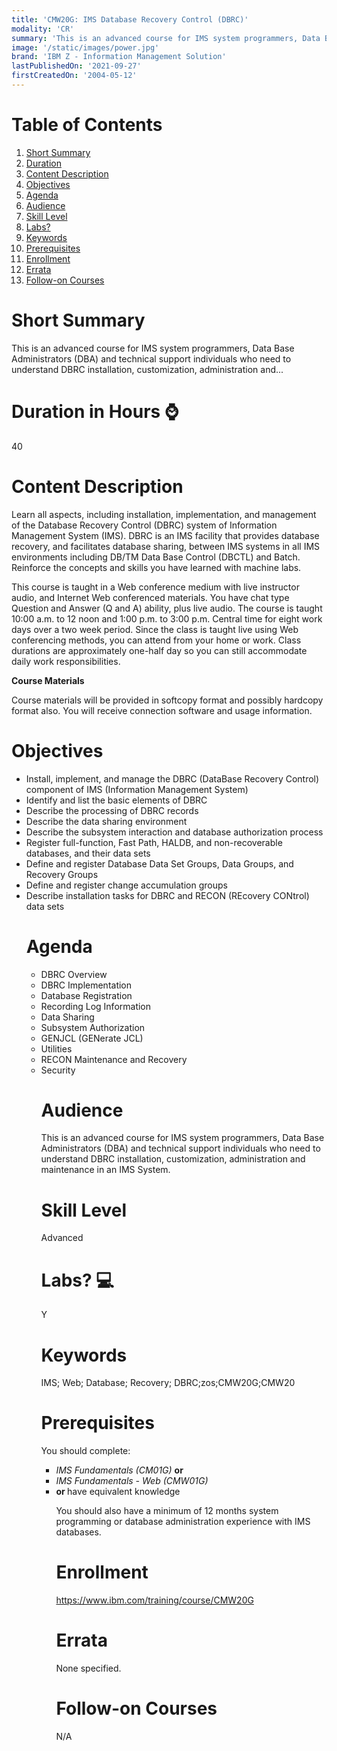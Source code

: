 ```yaml
---
title: 'CMW20G: IMS Database Recovery Control (DBRC)'
modality: 'CR'
summary: 'This is an advanced course for IMS system programmers, Data Base Administrators (DBA) and technical support individuals who need to understand DBRC installation, customization, administration and...'
image: '/static/images/power.jpg'
brand: 'IBM Z - Information Management Solution'
lastPublishedOn: '2021-09-27'
firstCreatedOn: '2004-05-12'
---
```

# Table of Contents
1.  [Short Summary](#short-summary)
2.  [Duration](#duration-in-hours-)
3.  [Content Description](#content-description)
4.  [Objectives](#objectives)
5.  [Agenda](#agenda)
6.  [Audience](#audience)
7.  [Skill Level](#skill-level)
8.  [Labs?](#labs-)
9.  [Keywords](#keywords)
10. [Prerequisites](#prerequisites)
11. [Enrollment](#enrollment)
12. [Errata](#errata)
13. [Follow-on Courses](#follow-on-courses)

# Short Summary
This is an advanced course for IMS system programmers, Data Base Administrators (DBA) and technical support individuals who need to understand DBRC installation, customization, administration and...

# Duration in Hours ⌚
40

# Content Description
<p>Learn all aspects, including installation, implementation, and management of the Database Recovery Control (DBRC) system of Information Management System (IMS). DBRC is an IMS facility that provides database recovery, and facilitates database sharing, between IMS systems in all IMS environments including DB/TM Data Base Control (DBCTL) and Batch. Reinforce the concepts and skills you have learned with machine labs.</p>

<p>This course is taught in a Web conference medium with live instructor audio, and Internet Web conferenced materials. You have chat type Question and Answer (Q and A) ability, plus live audio. The course is taught 10:00 a.m. to 12 noon and 1:00 p.m. to 3:00 p.m. Central time for eight work days over a two week period. Since the class is taught live using Web conferencing methods, you can attend from your home or work. Class durations are approximately one-half day so you can still accommodate daily work responsibilities.</p>

<p><strong>Course Materials</strong></p>

<p>Course materials will be provided in softcopy format and possibly hardcopy format also. You will receive connection software and usage information.</p>

# Objectives
<ul />
	<li />Install, implement, and manage the DBRC (DataBase Recovery Control) component of IMS (Information Management System)
	<li />Identify and list the basic elements of DBRC
	<li />Describe the processing of DBRC records
	<li />Describe the data sharing environment
	<li />Describe the subsystem interaction and database authorization process
	<li />Register full-function, Fast Path, HALDB, and non-recoverable databases, and their data sets
	<li />Define and register Database Data Set Groups, Data Groups, and Recovery Groups
	<li />Define and register change accumulation groups
	<li />Describe installation tasks for DBRC and RECON (REcovery CONtrol) data sets


# Agenda
<ul /><li />DBRC Overview<li />DBRC Implementation<li />Database Registration<li />Recording Log Information<li />Data Sharing<li />Subsystem Authorization<li />GENJCL (GENerate JCL)<li />Utilities<li />RECON Maintenance and Recovery<li />Security

# Audience
<p>This is an advanced course for IMS system programmers, Data Base Administrators (DBA) and technical support individuals who need to understand DBRC installation, customization, administration and maintenance in an IMS System.</p>

# Skill Level
Advanced            

# Labs? 💻
Y

# Keywords
IMS; Web; Database; Recovery; DBRC;zos;CMW20G;CMW20

# Prerequisites
<p>You should complete:</p>

<ul />
	<li /><em>IMS Fundamentals</em> <em>(CM01G​)</em> <strong>or</strong>
	<li /><em>IMS Fundamentals - Web (CMW01​G)</em>
	<li /><strong>or </strong>have equivalent knowledge


<p>You should also have a minimum of 12 months system programming or database administration experience with IMS databases.</p>

# Enrollment
https://www.ibm.com/training/course/CMW20G

# Errata
None specified.

# Follow-on Courses
N/A

